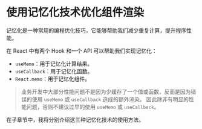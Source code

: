 # 使用记忆化技术优化组件渲染

记忆化是一种常用的编程优化技巧，它能够帮助我们减少重复计算，提升程序性能。

在 React 中有两个 Hook 和一个 API 可以帮助我们实现记忆化：

- `useMemo`：用于记忆化计算结果。
- `useCallback`：用于记忆化函数。
- `React.memo`：用于记忆化组件。

> 业务开发中大部分性能问题不是因为少缓存了一个值或函数，反而是因为错误的使用 `useMemo` 或 `useCallback` 造成的额外渲染。
> 因此除非有明显的性能问题，否则不建议过早的使用 `useMemo` 或 `useCallback`。

在子章节中，我将分别介绍这三种记忆化技术的使用方法。
